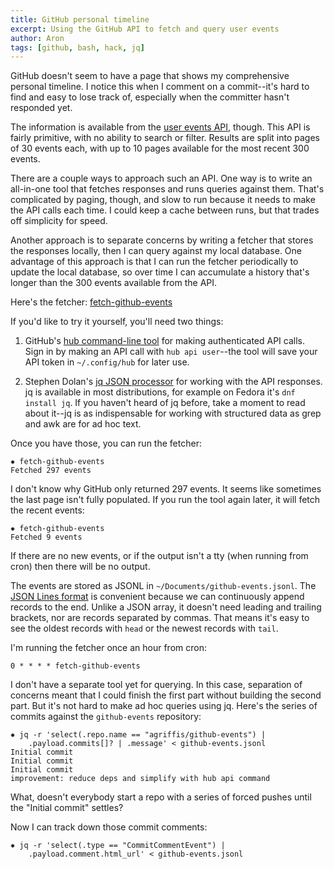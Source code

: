 ```yaml
---
title: GitHub personal timeline
excerpt: Using the GitHub API to fetch and query user events
author: Aron
tags: [github, bash, hack, jq]
---
```


GitHub doesn't seem to have a page that shows my comprehensive personal
timeline. I notice this when I comment on a commit--it's hard to find and easy
to lose track of, especially when the committer hasn't responded yet.

The information is available from the [user events
API](https://developer.github.com/v3/activity/events/), though. This API is
fairly primitive, with no ability to search or filter. Results are split into
pages of 30 events each, with up to 10 pages available for the most recent 300
events.

There are a couple ways to approach such an API. One way is to write an
all-in-one tool that fetches responses and runs queries against them. That's
complicated by paging, though, and slow to run because it needs to make the API
calls each time. I could keep a cache between runs, but that trades off
simplicity for speed.

Another approach is to separate concerns by writing a fetcher that stores the
responses locally, then I can query against my local database. One advantage of
this approach is that I can run the fetcher periodically to update the local
database, so over time I can accumulate a history that's longer than the 300
events available from the API.

Here's the fetcher: [fetch-github-events](https://github.com/agriffis/github-events/blob/master/fetch-github-events)

If you'd like to try it yourself, you'll need two things:

1. GitHub's [hub command-line tool](https://github.com/github/hub) for making
   authenticated API calls. Sign in by making an API call with `hub api
   user`--the tool will save your API token in `~/.config/hub` for later use.

2. Stephen Dolan's [jq JSON processor](https://stedolan.github.io/jq/) for
   working with the API responses. jq is available in most distributions, for
   example on Fedora it's `dnf install jq`. If you haven't heard of jq before,
   take a moment to read about it--jq is as indispensable for working with
   structured data as grep and awk are for ad hoc text.

Once you have those, you can run the fetcher:

    ✸ fetch-github-events
    Fetched 297 events

I don't know why GitHub only returned 297 events. It seems like sometimes the
last page isn't fully populated. If you run the tool again later, it will fetch
the recent events:

    ✸ fetch-github-events
    Fetched 9 events

If there are no new events, or if the output isn't a tty (when running from
cron) then there will be no output.

The events are stored as JSONL in `~/Documents/github-events.jsonl`. The [JSON
Lines format](http://jsonlines.org) is convenient because we can continuously
append records to the end. Unlike a JSON array, it doesn't need leading and
trailing brackets, nor are records separated by commas. That means it's easy to
see the oldest records with `head` or the newest records with `tail`.

I'm running the fetcher once an hour from cron:

    0 * * * * fetch-github-events

I don't have a separate tool yet for querying. In this case, separation of
concerns meant that I could finish the first part without building the second
part. But it's not hard to make ad hoc queries using jq. Here's the series of
commits against the `github-events` repository:

    ✸ jq -r 'select(.repo.name == "agriffis/github-events") |
        .payload.commits[]? | .message' < github-events.jsonl
    Initial commit
    Initial commit
    Initial commit
    improvement: reduce deps and simplify with hub api command

What, doesn't everybody start a repo with a series of forced pushes until the
"Initial commit" settles?

Now I can track down those commit comments:

    ✸ jq -r 'select(.type == "CommitCommentEvent") |
        .payload.comment.html_url' < github-events.jsonl
